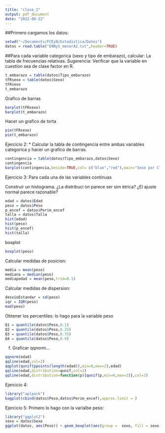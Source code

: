 ```yaml
---
title: "clase_2"
output: pdf_document
date: "2022-08-22"
---
```


##Primero cargamos los datos:
```r
setwd("~/Documents/FCEyN/Estadistica/Datos")
datos = read.table("ENNyS_menorA2.txt",header=TRUE)
```

##Para cada variable categorica (sexo y tipo de embarazo), calcular: 
La tabla de frecuencias relativas. 
Sugerencia: Verificar que la variable en cuestíon sea de clase factor en R.

```r
t_embarazo = table(datos$Tipo_embarazo)
tFRsexo = table(datos$Sexo)
tFRsexo
t_embarazo
```

Grafico de barras
```r
barplot(tFRsexo)
barplot(t_embarazo)
```

Hacer un grafico de torta 
```r
pie(tFRsexo)
pie(t_embarazo)
```
Ejercicio 2: 
* Calcular la tabla de contingencia entre ambas variables categorica y hacer un grafico de barras. 
```r
contingencia = table(datos$Tipo_embarazo,datos$Sexo)
contingencia
barplot(contingencia,beside=TRUE,col= c("blue","red"),main="Sexo por Clase",legend = rownames(contingencia),args.legend = list(x = "topleft") )
```
Ejercicio 3:
Para cada una de las variables continuas

Construir un histograma. ¿La distribuci ́on parece ser sim ́etrica? ¿El ajuste normal parece razonable?

```r
edad = datos$Edad
peso = datos$Peso
p_encef = datos$Perim_encef
talla = datos$Talla
hist(edad)
hist(peso)
hist(p_encef)
hist(talla)
```
boxplot
```r
boxplot(peso)
```
Calcular medidas de posicion: 
```r
media = mean(peso)
mediana = median(peso)
mediapodad = mean(peso,trim=0.1)
```

Calcular medidas de dispersion:
```r
desvioEstandar = sd(peso)
iqr = IQR(peso)
mad(peso)
```

Obtener los percentiles: lo hago para la variable peso
```r
Q1 = quantile(datos$Peso,0.1)
Q2 = quantile(datos$Peso,0.25)
Q3 = quantile(datos$Peso,0.75)
Q4 = quantile(datos$Peso,0.9)
```

f) Graficar qqnorm...
```r
qqnorm(edad)
qqline(edad,col=2)
qqplot(qunif(ppoints(length(edad)),min=0,max=2),edad)
qqline(edad,distribution=qunif,col=2)
qqline(edad,distribution=function(p){qunif(p,min=0,max=2)},col=2)
```
Ejercicio 4: 

```r
library("aplpack")
bagplot(cbind(datos$Peso,datos$Perim_encef),approx.limit = )
```
Ejercicio 5:
Primero lo hago con la varialbe peso: 
```r
library("ggplot2")
sexo = datos$Sexo
ggplot(datos, aes(Peso)) + geom_boxplot(aes(group =  sexo, fill = sexo, alpha=0.35))
```


